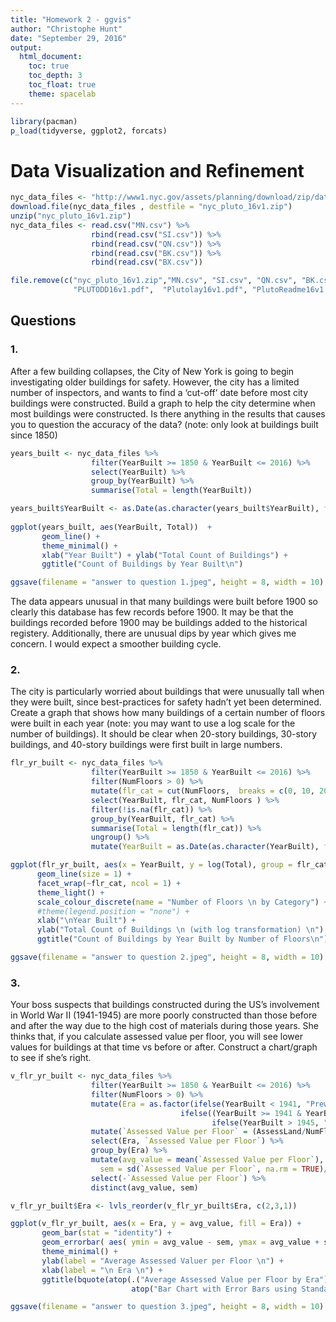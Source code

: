 ```yaml
---
title: "Homework 2 - ggvis"
author: "Christophe Hunt"
date: "September 29, 2016"
output: 
  html_document:
    toc: true
    toc_depth: 3
    toc_float: true
    theme: spacelab
---
```


```r
library(pacman)
p_load(tidyverse, ggplot2, forcats)
```

# Data Visualization and Refinement

```r

nyc_data_files <- "http://www1.nyc.gov/assets/planning/download/zip/data-maps/open-data/nyc_pluto_16v1.zip"
download.file(nyc_data_files , destfile = "nyc_pluto_16v1.zip")
unzip("nyc_pluto_16v1.zip")
nyc_data_files <- read.csv("MN.csv") %>%
                  rbind(read.csv("SI.csv")) %>%
                  rbind(read.csv("QN.csv")) %>%
                  rbind(read.csv("BK.csv")) %>%
                  rbind(read.csv("BX.csv"))

file.remove(c("nyc_pluto_16v1.zip","MN.csv", "SI.csv", "QN.csv", "BK.csv", "BX.csv", 
              "PLUTODD16v1.pdf",  "Plutolay16v1.pdf", "PlutoReadme16v1.pdf")) #clean up

```

## Questions

### 1. 

After a few building collapses, the City of New York is going to begin investigating older buildings for safety. However, the city has a limited number of inspectors, and wants to find a 'cut-off' date before most city buildings were constructed. Build a graph to help the city determine when most buildings were constructed. Is there anything in the results that causes you to question the accuracy of the data? (note: only look at buildings built since 1850)

```r

years_built <- nyc_data_files %>%
                  filter(YearBuilt >= 1850 & YearBuilt <= 2016) %>%
                  select(YearBuilt) %>%
                  group_by(YearBuilt) %>%
                  summarise(Total = length(YearBuilt))

years_built$YearBuilt <- as.Date(as.character(years_built$YearBuilt), format = "%Y")
  
ggplot(years_built, aes(YearBuilt, Total))  + 
       geom_line() +
       theme_minimal() + 
       xlab("Year Built") + ylab("Total Count of Buildings") + 
       ggtitle("Count of Buildings by Year Built\n")

ggsave(filename = "answer to question 1.jpeg", height = 8, width = 10)
```

The data appears unusual in that many buildings were built before 1900 so clearly this database has few records before 1900. It may be that the buildings recorded before 1900 may be buildings added to the historical registery. Additionally, there are unusual dips by year which gives me concern. I would expect a smoother building cycle. 

### 2. 

The city is particularly worried about buildings that were unusually tall when they were built, since best-practices for safety hadn't yet been determined. Create a graph that shows how many buildings of a certain number of floors were built in each year (note: you may want to use a log scale for the number of buildings). It should be clear when 20-story buildings, 30-story buildings, and 40-story buildings were first built in large numbers.

```r
flr_yr_built <- nyc_data_files %>%
                  filter(YearBuilt >= 1850 & YearBuilt <= 2016) %>%
                  filter(NumFloors > 0) %>% 
                  mutate(flr_cat = cut(NumFloors,  breaks = c(0, 10, 20, 30, 40, 50, 60, 120))) %>%
                  select(YearBuilt, flr_cat, NumFloors ) %>%
                  filter(!is.na(flr_cat)) %>%
                  group_by(YearBuilt, flr_cat) %>%
                  summarise(Total = length(flr_cat)) %>%
                  ungroup() %>%
                  mutate(YearBuilt = as.Date(as.character(YearBuilt), format = "%Y"))

ggplot(flr_yr_built, aes(x = YearBuilt, y = log(Total), group = flr_cat, color = flr_cat)) + 
      geom_line(size = 1) +
      facet_wrap(~flr_cat, ncol = 1) +
      theme_light() + 
      scale_colour_discrete(name = "Number of Floors \n by Category") + 
      #theme(legend.position = "none") +
      xlab("\nYear Built") + 
      ylab("Total Count of Buildings \n (with log transformation) \n") + 
      ggtitle("Count of Buildings by Year Built by Number of Floors\n")

ggsave(filename = "answer to question 2.jpeg", height = 8, width = 10)
```

### 3. 

Your boss suspects that buildings constructed during the US's involvement in World War II (1941-1945) are more poorly constructed than those before and after the way due to the high cost of materials during those years. She thinks that, if you calculate assessed value per floor, you will see lower values for buildings at that time vs before or after. Construct a chart/graph to see if she's right.

```r

v_flr_yr_built <- nyc_data_files %>%
                  filter(YearBuilt >= 1850 & YearBuilt <= 2016) %>%
                  filter(NumFloors > 0) %>%
                  mutate(Era = as.factor(ifelse(YearBuilt < 1941, "Prewar",
                                      ifelse((YearBuilt >= 1941 & YearBuilt <= 1945), "WWII", 
                                             ifelse(YearBuilt > 1945, "Postwar", ""))))) %>%
                  mutate(`Assessed Value per Floor` = (AssessLand/NumFloors)) %>%
                  select(Era, `Assessed Value per Floor`) %>%
                  group_by(Era) %>% 
                  mutate(avg_value = mean(`Assessed Value per Floor`), 
                    sem = sd(`Assessed Value per Floor`, na.rm = TRUE)/sqrt(length(`Assessed Value per Floor`))) %>%
                  select(-`Assessed Value per Floor`) %>%
                  distinct(avg_value, sem)

v_flr_yr_built$Era <- lvls_reorder(v_flr_yr_built$Era, c(2,3,1))

ggplot(v_flr_yr_built, aes(x = Era, y = avg_value, fill = Era)) + 
       geom_bar(stat = "identity") + 
       geom_errorbar( aes( ymin = avg_value - sem, ymax = avg_value + sem), width = .5) +  
       theme_minimal() + 
       ylab(label = "Average Assessed Valuer per Floor \n") +
       xlab(label = "\n Era \n") +
       ggtitle(bquote(atop(.("Average Assessed Value per Floor by Era"), 
                           atop("Bar Chart with Error Bars using Standard Error of the Mean"),"")))

ggsave(filename = "answer to question 3.jpeg", height = 8, width = 10)
```

